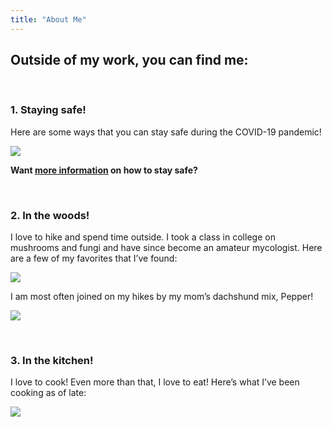```yaml
---
title: "About Me"
---
```


## Outside of my work, you can find me: ##

<br>


### 1. Staying safe! ###

Here are some ways that you can stay safe during the COVID-19 pandemic!

![](https://media.giphy.com/media/SsNnE066ZyWmeNLtyJ/giphy.gif)
<br>

__Want [more information](https://www.who.int/emergencies/diseases/novel-coronavirus-2019/advice-for-public) on how to stay safe?__

<br> 

### 2. In the woods! ###

I love to hike and spend time outside. I took a class in college on mushrooms and fungi and have since become an amateur mycologist. Here are a few of my favorites that I've found:

![](images/fungi.jpeg)  

I am most often joined on my hikes by my mom's dachshund mix, Pepper!

![](images/pepper.jpeg)  

<br>

### 3. In the kitchen! ###

I love to cook! Even more than that, I love to eat! Here's what I've been cooking as of late:

![](images/food.jpeg)  